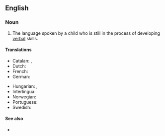 {{also|child-language}}
==English==

===Noun===
{{en-noun|-}}

# The language spoken by a child who is still in the process of developing [[verbal]] skills.

====Translations====
{{trans-top|the language spoken by a child}}
* Catalan: {{t|ca|llenguatge infantil|m}}, {{t|ca|idioma infantil|m}}
* Dutch: {{t+|nl|kindertaal|f}}
* French: {{t+|fr|langage enfantin|m}}
* German: {{t+|de|Kindersprache|f}}
{{trans-mid}}
* Hungarian: {{t+|hu|gyermeknyelv}}, {{t|hu|gyereknyelv}}
* Interlingua: {{t|ia|linguage infantil}}
* Norwegian: {{t|no|barnespråk|n}}
* Portuguese: {{t|pt|[[linguagem]] [[infantil]]|f}}
* Swedish: {{t+|sv|barnspråk|n}}
{{trans-bottom}}

====See also====
* {{l|en|baby talk}}